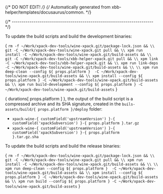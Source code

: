 {/* DO NOT EDIT! */}
{/* Automatically generated from xbb-helper/templates/docusaurus/common. */}




{/* ------------------------------------------------------------------------ */}

To update the build scripts and build the development binaries:

<CodeBlock language="sh"> {
`rm -f ~/Work/xpack-dev-tools/wine-xpack.git/package-lock.json && \\
git -C ~/Work/xpack-dev-tools/wine-xpack.git pull && \\
xpm run install -C ~/Work/xpack-dev-tools/wine-xpack.git/build-assets && \\
git -C ~/Work/xpack-dev-tools/xbb-helper-xpack.git pull && \\
xpm link -C ~/Work/xpack-dev-tools/xbb-helper-xpack.git && \\
xpm run link-deps -C ~/Work/xpack-dev-tools/wine-xpack.git/build-assets && \\
\\
xpm run deep-clean --config ${ props.platform }  -C ~/Work/xpack-dev-tools/wine-xpack.git/build-assets && \\
xpm install --config ${ props.platform } -C ~/Work/xpack-dev-tools/wine-xpack.git/build-assets && \\
xpm run build-development --config ${ props.platform } -C ~/Work/xpack-dev-tools/wine-xpack.git/build-assets`
} </CodeBlock>

{ durations[ props.platform ] }, the output of the build script is a compressed
archive and its SHA signature, created in
the <code>buils-assets/build/{ props.platform }/deploy</code> folder:

* <code>xpack-wine-{ customField('upstreamVersion') }-{ customField('xpackSubversion') }-{ props.platform }.tar.gz</code>
* <code>xpack-wine-{ customField('upstreamVersion') }-{ customField('xpackSubversion') }-{ props.platform }.tar.gz.sha</code>

To update the build scripts and build the release binaries:

<CodeBlock language="sh"> {
`rm -f ~/Work/xpack-dev-tools/wine-xpack.git/package-lock.json && \\
git -C ~/Work/xpack-dev-tools/wine-xpack.git pull && \\
xpm run install -C ~/Work/xpack-dev-tools/wine-xpack.git/build-assets && \\
\\
xpm run deep-clean --config ${ props.platform }  -C ~/Work/xpack-dev-tools/wine-xpack.git/build-assets && \\
xpm install --config ${ props.platform } -C ~/Work/xpack-dev-tools/wine-xpack.git/build-assets && \\
xpm run build --config ${ props.platform } -C ~/Work/xpack-dev-tools/wine-xpack.git/build-assets`
} </CodeBlock>

